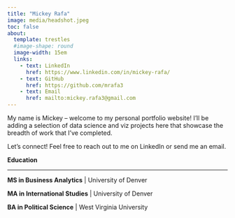 ```yaml
---
title: "Mickey Rafa"
image: media/headshot.jpeg
toc: false
about: 
  template: trestles
  #image-shape: round
  image-width: 15em
  links:
    - text: LinkedIn
      href: https://www.linkedin.com/in/mickey-rafa/
    - text: GitHub
      href: https://github.com/mrafa3
    - text: Email
      href: mailto:mickey.rafa3@gmail.com
---
```


My name is Mickey – welcome to my personal portfolio website! I'll be adding a selection of data science and viz projects here that showcase the breadth of work that I've completed.

Let's connect! Feel free to reach out to me on LinkedIn or send me an email.

**Education**

------------------------------------------------------------------------

**MS in Business Analytics** \| University of Denver

**MA in International Studies** \| University of Denver

**BA in Political Science** \| West Virginia University
